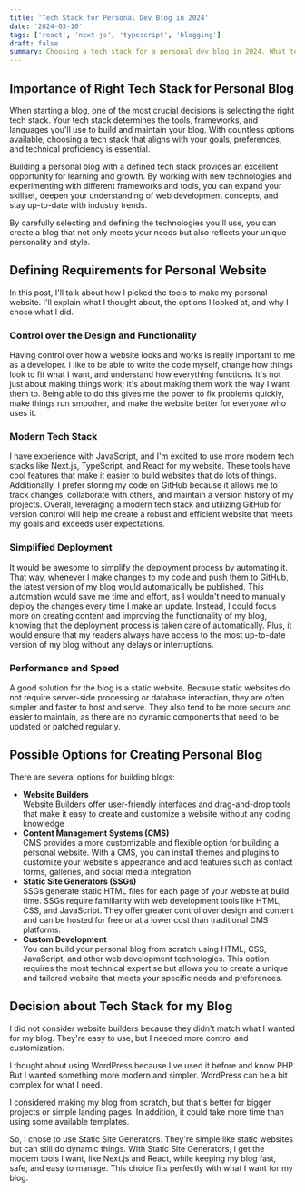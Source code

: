 ```yaml
---
title: 'Tech Stack for Personal Dev Blog in 2024'
date: '2024-03-10'
tags: ['react', 'next-js', 'typescript', 'blogging']
draft: false
summary: Choosing a tech stack for a personal dev blog in 2024. What tech stack do I choose for my web development blog and why?
---
```


## Importance of Right Tech Stack for Personal Blog

When starting a blog, one of the most crucial decisions is selecting the right tech stack. Your tech stack determines the tools, frameworks, and languages you'll use to build and maintain your blog. With countless options available, choosing a tech stack that aligns with your goals, preferences, and technical proficiency is essential.

Building a personal blog with a defined tech stack provides an excellent opportunity for learning and growth. By working with new technologies and experimenting with different frameworks and tools, you can expand your skillset, deepen your understanding of web development concepts, and stay up-to-date with industry trends.

By carefully selecting and defining the technologies you'll use, you can create a blog that not only meets your needs but also reflects your unique personality and style.

## Defining Requirements for Personal Website

In this post, I'll talk about how I picked the tools to make my personal website. I'll explain what I thought about, the options I looked at, and why I chose what I did.

### Control over the Design and Functionality

Having control over how a website looks and works is really important to me as a developer. I like to be able to write the code myself, change how things look to fit what I want, and understand how everything functions. It's not just about making things work; it's about making them work the way I want them to. Being able to do this gives me the power to fix problems quickly, make things run smoother, and make the website better for everyone who uses it.

### Modern Tech Stack

I have experience with JavaScript, and I'm excited to use more modern tech stacks like Next.js, TypeScript, and React for my website. These tools have cool features that make it easier to build websites that do lots of things. Additionally, I prefer storing my code on GitHub because it allows me to track changes, collaborate with others, and maintain a version history of my projects. Overall, leveraging a modern tech stack and utilizing GitHub for version control will help me create a robust and efficient website that meets my goals and exceeds user expectations.

### Simplified Deployment

It would be awesome to simplify the deployment process by automating it. That way, whenever I make changes to my code and push them to GitHub, the latest version of my blog would automatically be published. This automation would save me time and effort, as I wouldn't need to manually deploy the changes every time I make an update. Instead, I could focus more on creating content and improving the functionality of my blog, knowing that the deployment process is taken care of automatically. Plus, it would ensure that my readers always have access to the most up-to-date version of my blog without any delays or interruptions.

### Performance and Speed

A good solution for the blog is a static website. Because static websites do not require server-side processing or database interaction, they are often simpler and faster to host and serve. They also tend to be more secure and easier to maintain, as there are no dynamic components that need to be updated or patched regularly.

## Possible Options for Creating Personal Blog

There are several options for building blogs:

- **Website Builders**\
  Website Builders offer user-friendly interfaces and drag-and-drop tools that make it easy to create and customize a website without any coding knowledge
- **Content Management Systems (CMS)**\
  CMS provides a more customizable and flexible option for building a personal website. With a CMS, you can install themes and plugins to customize your website's appearance and add features such as contact forms, galleries, and social media integration.
- **Static Site Generators (SSGs)**\
  SSGs generate static HTML files for each page of your website at build time. SSGs require familiarity with web development tools like HTML, CSS, and JavaScript. They offer greater control over design and content and can be hosted for free or at a lower cost than traditional CMS platforms.
- **Custom Development**\
  You can build your personal blog from scratch using HTML, CSS, JavaScript, and other web development technologies. This option requires the most technical expertise but allows you to create a unique and tailored website that meets your specific needs and preferences.

## Decision about Tech Stack for my Blog

I did not consider website builders because they didn't match what I wanted for my blog. They're easy to use, but I needed more control and customization.

I thought about using WordPress because I've used it before and know PHP. But I wanted something more modern and simpler. WordPress can be a bit complex for what I need.

I considered making my blog from scratch, but that's better for bigger projects or simple landing pages. In addition, it could take more time than using some available templates.

So, I chose to use Static Site Generators. They're simple like static websites but can still do dynamic things. With Static Site Generators, I get the modern tools I want, like Next.js and React, while keeping my blog fast, safe, and easy to manage. This choice fits perfectly with what I want for my blog.
